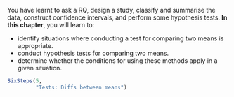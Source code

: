::: {.objectivesBox .objectives data-latex="{iconmonstr-target-4-240.png}"}
You have learnt to ask a RQ, design a study, classify and summarise the data, construct confidence intervals, and perform some hypothesis tests.
**In this chapter**, you will learn to:

* identify situations where conducting a test for comparing two means is appropriate.
* conduct hypothesis tests for comparing two means.
* determine whether the conditions for using these methods apply in a given situation.
:::

```r
SixSteps(5, 
         "Tests: Diffs between means")
```


